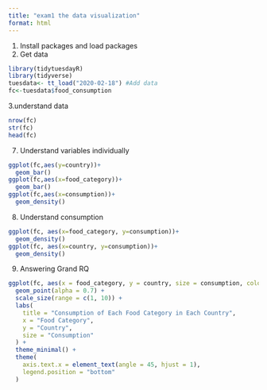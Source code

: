 ```yaml
---
title: "exam1 the data visualization"
format: html
---
```

1. Install packages and load packages
2. Get data
```r
library(tidytuesdayR)
library(tidyverse)
tuesdata<- tt_load("2020-02-18") #Add data
fc<-tuesdata$food_consumption
```

3.understand data
```r
nrow(fc)
str(fc)
head(fc)
```
7. Understand variables individually
```r
ggplot(fc,aes(y=country))+
  geom_bar()
ggplot(fc,aes(x=food_category))+
  geom_bar()
ggplot(fc,aes(x=consumption))+
  geom_density()
```
8. Understand consumption
```r
ggplot(fc, aes(x=food_category, y=consumption))+
  geom_density()
ggplot(fc, aes(x=country, y=consumption))+
  geom_density()
```
9. Answering Grand RQ
```r
ggplot(fc, aes(x = food_category, y = country, size = consumption, color = food_category)) +
  geom_point(alpha = 0.7) +
  scale_size(range = c(1, 10)) +
  labs(
    title = "Consumption of Each Food Category in Each Country",
    x = "Food Category",
    y = "Country",
    size = "Consumption"
  ) +
  theme_minimal() +
  theme(
    axis.text.x = element_text(angle = 45, hjust = 1),
    legend.position = "bottom"
  )
```



